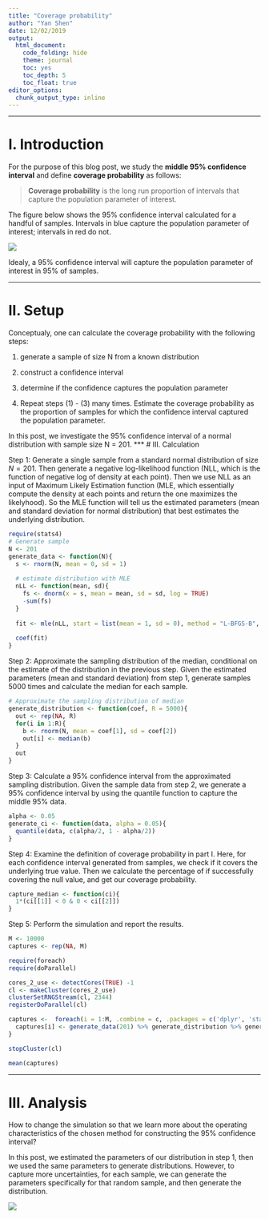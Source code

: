 ```yaml
---
title: "Coverage probability"
author: "Yan Shen"
date: 12/02/2019
output: 
  html_document:
    code_folding: hide
    theme: journal
    toc: yes
    toc_depth: 5
    toc_float: true
editor_options: 
  chunk_output_type: inline
---
```


***
# I. Introduction

  For the purpose of this blog post, we study the __middle 95% confidence interval__ and define __coverage probability__ as follows:

> __Coverage probability__ is the long run proportion of intervals that capture the population parameter of interest. 

  The figure below shows the 95% confidence interval calculated for a handful of samples. Intervals in blue capture the population parameter of interest; intervals in red do not.
  
  ![](download.svg)
  
  Idealy, a 95% confidence interval will capture the population parameter of interest in 95% of samples.

***
# II. Setup

  Conceptualy, one can calculate the coverage probability with the following steps:
  
  1. generate a sample of size N from a known distribution
  
  2. construct a confidence interval
  
  3. determine if the confidence captures the population parameter
  
  4. Repeat steps (1) - (3) many times. Estimate the coverage probability as the proportion of samples for which the confidence interval captured the population parameter.
  
  In this post, we investigate the 95% confidence interval of a normal distribution with sample size N = 201.
***
# III. Calculation

Step 1: Generate a single sample from a standard normal distribution of size $N = 201$. Then generate a negative log-likelihood function (NLL, which is the function of negative log of density at each point). Then we use NLL as an input of Maximum Likely Estimation function (MLE, which essentially compute the density at each points and return the one maximizes the likelyhood). So the MLE function will tell us the estimated parameters (mean and standard deviation for normal distribution) that best estimates the underlying distribution.

```r
require(stats4)
# Generate sample
N <- 201
generate_data <- function(N){
  s <- rnorm(N, mean = 0, sd = 1)
  
  # estimate distribution with MLE
  nLL <- function(mean, sd){
    fs <- dnorm(x = s, mean = mean, sd = sd, log = TRUE)
    -sum(fs)
  }
  
  fit <- mle(nLL, start = list(mean = 1, sd = 0), method = "L-BFGS-B", lower = c(0, 0.01))
  
  coef(fit)
}
```

Step 2: Approximate the sampling distribution of the median, conditional on the estimate of the distribution in the previous step. Given the estimated parameters (mean and standard deviation) from step 1, generate samples 5000 times and calculate the median for each sample. 

```r
# Approximate the sampling distribution of median
generate_distribution <- function(coef, R = 5000){
  out <- rep(NA, R)
  for(i in 1:R){
    b <- rnorm(N, mean = coef[1], sd = coef[2])
    out[i] <- median(b)
  }
  out
}
```

Step 3: Calculate a 95% confidence interval from the approximated sampling distribution. Given the sample data from step 2, we generate a 95% confidence interval by using the quantile function to capture the middle 95% data.

```r
alpha <- 0.05
generate_ci <- function(data, alpha = 0.05){
  quantile(data, c(alpha/2, 1 - alpha/2))
}
```

Step 4: Examine the definition of coverage probability in part I. Here, for each confidence interval generated from samples, we check if it covers the underlying true value. Then we calculate the percentage of if successfully covering the null value, and get our coverage probability.

```r
capture_median <- function(ci){
  1*(ci[[1]] < 0 & 0 < ci[[2]])
}
```

Step 5: Perform the simulation and report the results.

```r
M <- 10000
captures <- rep(NA, M)

require(foreach)
require(doParallel)

cores_2_use <- detectCores(TRUE) -1
cl <- makeCluster(cores_2_use)
clusterSetRNGStream(cl, 2344)
registerDoParallel(cl)

captures <-  foreach(i = 1:M, .combine = c, .packages = c('dplyr', 'stats4')) %dopar% {
  captures[i] <- generate_data(201) %>% generate_distribution %>% generate_ci %>% capture_median
}

stopCluster(cl)

mean(captures)
```

***
# III. Analysis

  How to change the simulation so that we learn more about the operating characteristics of the chosen method for constructing the 95% confidence interval?
  
  In this post, we estimated the parameters of our distribution in step 1, then we used the same parameters to generate distributions. However, to capture more uncertainties, for each sample, we can generate the parameters specifically for that random sample, and then generate the distribution.
  
  ![](compare.svg)